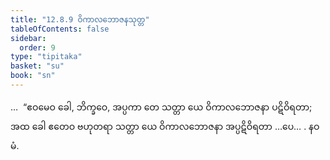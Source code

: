 ```yaml
---
title: "12.8.9 ဝိကာလဘောဇနသုတ္တ"
tableOfContents: false
sidebar:
  order: 9
type: "tipitaka"
basket: "su"
book: "sn"
---
```



<DynamicBreadcrumb />

<Division number="1149" book="sn" e="ch" v="18" p="451">

<Paragraph number="2475" book="sn">
…  “ဧဝမေဝ ခေါ, ဘိက္ခဝေ, အပ္ပကာ တေ သတ္တာ ယေ ဝိကာလဘောဇနာ ပဋိဝိရတာ; အထ ခေါ ဧတေဝ ဗဟုတရာ သတ္တာ ယေ ဝိကာလဘောဇနာ အပ္ပဋိဝိရတာ …ပေ… .

</Paragraph>
</Division>

<Paragraph number="2476" type="center" book="sn">
နဝမံ.
</Paragraph>